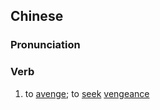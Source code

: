 {{also|报恨}}
==Chinese==
{{zh-forms|s=报恨}}

===Pronunciation===
{{zh-pron
|m=bàohèn
|cat=v
}}

===Verb===
{{zh-verb}}

# {{lb|zh|literary}} to [[avenge]]; to [[seek]] [[vengeance]]